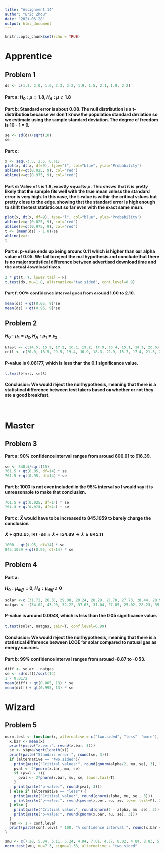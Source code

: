 ---
title: "Assignment 14"
author: "Eric Zhou"
date: "2023-03-28"
output: html_document
---

```{r setup, include=FALSE}
knitr::opts_chunk$set(echo = TRUE)
```

# **Apprentice**

## Problem 1

```{r}
ds <- c(1.8, 2.0, 1.6, 2.3, 2.2, 1.9, 1.5, 2.1, 1.9, 2.2)
```

#### **Part a**: $H_0:\mu=1.8, H_A:\mu\neq1.8$

#### **Part b**: Standard error is about 0.08. The null distribution is a t-distribution because we don't know the population standard deviation so we estimate using the sample standard deviation. The degree of freedom is 10 - 1 = 9.

```{r}
se <- sd(ds)/sqrt(10)
se
```

#### **Part c**:

```{r}
x <- seq(-2.5, 2.5, 0.01)
plot(x, dt(x, df=9), type="l", col="blue", ylab="Probability")
abline(v=qt(0.025, 9), col="red")
abline(v=qt(0.975, 9), col="red")
```

#### **Part d**: Value of t is 1.8, exactly equal to $\mu$. This shows that it is pretty likely that the sample fits well with the true mean unless the standard error is very high. In this case, the t-value is within the critical values but pretty close to the edge, showing that the standard error is high enough to shift the test statistic out so far even with the exact same mean.

```{r}
plot(x, dt(x, df=9), type="l", col="blue", ylab="Probability")
abline(v=qt(0.025, 9), col="red")
abline(v=qt(0.975, 9), col="red")
t <- (mean(ds) - 1.8)/se
abline(v=t)
t
```

#### **Part e**: p-value ends up being around 0.11 which is higher than our alpha value of 0.05. We fail to reject the null hypothesis and conclude that there is no major statistical difference between advertised download time and the actual download times.

```{r}
2 * pt(t, 9, lower.tail = F)
t.test(ds, mu=1.8, alternative='two.sided', conf.level=0.9)
```

#### **Part f**: 90% confidence interval goes from around 1.80 to 2.10.

```{r}
mean(ds) + qt(0.05, 9)*se
mean(ds) + qt(0.95, 9)*se
```

## Problem 2

#### $H_0:\mu_1=\mu_2, H_A:\mu_1\neq\mu_2$

```{r}
bfast <- c(14.5, 15.9, 17.2, 16.1, 19.2, 17.9, 18.4, 15.1, 18.9, 20.6)
cntl <- c(20.0, 18.5, 19.5, 19.4, 16.9, 18.3, 21.9, 15.7, 17.4, 21.5, 20.7)
```

#### P-value is 0.06177, which is less than the 0.1 significance value.

```{r}
t.test(bfast, cntl)
```

#### Conclusion: We would reject the null hypothesis, meaning that there is a statistical difference between test takers based on whether or not they ate a good breakfast.

<br>

# **Master**

## Problem 3

#### **Part a**: 90% confidence interval ranges from around 606.61 to 916.39.

```{r}
se <- 340.6/sqrt(15)
761.5 + qt(0.05, df=14) * se
761.5 + qt(0.95, df=14) * se
```

#### **Part b**: 1000 is not even included in the 95% interval so I would say it is unreasonable to make that conclusion.

```{r}
761.5 + qt(0.025, df=14) * se
761.5 + qt(0.975, df=14) * se
```

#### **Part c**: $\bar{X}$ would have to be increased to 845.1059 to barely change the conclusion.

#### $\bar{X}+qt(0.95,14) \cdot se\approx\bar{X}+154.89\rightarrow\bar{X}\geq845.11$

```{r}
1000 - qt(0.95, df=14) * se
845.1059 + qt(0.95, df=14) * se
```

## Problem 4

#### **Part a**:

#### $H_0:\mu_{diff}=0, H_A:\mu_{diff}\neq0$

```{r}
solar <-c (31.72, 26.33, 29.08, 29.24, 28.29, 28.78, 27.73, 28.44, 28.98, 33.53, 27.76, 28.01, 24.89, 26.42)
natgas <- c(34.02, 43.10, 32.22, 37.63, 31.04, 37.85, 25.02, 28.23, 35.67, 33.50, 27.19, 36.20, 33.12, 30.25)
```

#### P-value is around 0.0048, which is less than the 0.05 significance value.

```{r}
t.test(solar, natgas, pair=T, conf.level=0.99)
```

#### Conclusion: We would reject the null hypothesis, meaning that there is a statistical difference between LCOE for solar compared to natural gas as energy sources.

#### **Part b**: 99% confidence interval ranges from around -8.87 to -0.53.

```{r}
diff <- solar - natgas
se <- sd(diff)/sqrt(14)
1 - 0.01/2
mean(diff) + qt(0.005, 13) * se
mean(diff) + qt(0.995, 13) * se
```

# **Wizard**

## Problem 5

```{r}
norm.test <- function(x, alternative = c("two.sided", "less", "more"), mu = 0, sigma = 1, alpha = 0.05, conf.level = 0.95) {
  x.bar <- mean(x)
  print(paste("x.bar:", round(x.bar, 3)))
  se <- sigma/sqrt(length(x))
  print(paste("Standard error:", round(se, 3)))
  if (alternative == "two.sided"){
    print(paste("Critical values:", round(qnorm(alpha/2, mu, se), 3), "to", round(qnorm(1 - alpha/2, mu, se), 3)))
    pval <- 2*pnorm(x.bar, mu, se)
    if (pval > 1){
      pval <- 2*pnorm(x.bar, mu, se, lower.tail=T)
    }
    print(paste("p-value:", round(pval, 3)))
  } else if (alternative == "less") {
    print(paste("Critical value:", round(qnorm(alpha, mu, se), 3)))
    print(paste("p-value:", round(pnorm(x.bar, mu, se, lower.tail=F), 3)))
  } else {
    print(paste("Critical value:", round(qnorm(1 - alpha, mu, se), 3)))
    print(paste("p-value:", round(pnorm(x.bar, mu, se), 3)))
  }
  rem <- 1 - conf.level
  print(paste(conf.level * 100, "% confidence interval:", round(x.bar + qnorm(rem / 2, 0, 1) * se, 3), "to", round(x.bar + qnorm(1 - alpha/2, 0, 1) * se, 3)))
}
```

```{r}
smu <- c(7.28, 5.84, 5.11, 5.24, 4.94, 7.01, 4.17, 8.02, 4.88, 8.83, 5.40, 6.55, 7.87, 7.39, 5.51, 9.29, 5.10, 7.38, 7.33, 10.21, 8.35)
norm.test(smu, mu=7.3, sigma=1.33, alternative = "two.sided")
```
